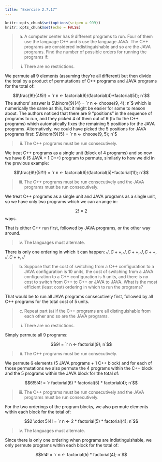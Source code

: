 ```yaml
---
title: "Exercise 2.7.17"
---
```


```r
knitr::opts_chunk$set(options(scipen = 999))
knitr::opts_chunk$set(echo = FALSE)
```

> (a) A computer center has 9 different programs to run. Four of them use the language C++ and 5 use the language JAVA. The C++ programs are considered indistinguishable and so are the JAVA programs. Find the number of possible orders for running the programs if:
>
> i) There are no restrictions.

We permute all 9 elements (assuming they're all different) but then divide the total by a product of permutations of C++ programs and JAVA programs for the total of:

$$\frac{9!}{4!5!} = `r n <- factorial(9)/(factorial(4)*factorial(5)); n`$$
The authors' answer is $\binom{9}{4} = `r n <- choose(9, 4); n`$ which is numerically the same as this, but it might be easier for some to reason about. The authors noticed that there are 9 "positions" in the sequence of programs to run, and they picked 4 of them out of 9 (to fix the C++ programs) which automatically fixes the remaining 5 positions for the JAVA programs. Alternatively, we could have picked the 5 positions for JAVA programs first: $\binom{9}{5} = `r n <- choose(9, 5); n`$

> ii) The C++ programs must be run consecutively.

We treat C++ programs as a single unit (block of 4 programs) and so now we have 6 (5 JAVA + 1 C++) program to permute, similarly to how we did in the previous example:

$$\frac{6!}{5!1!} = `r n <- factorial(6)/(factorial(5)*factorial(1)); n`$$

> iii) The C++ programs must be run consecutively and the JAVA programs must be run consecutively.

We treat C++ programs as a single unit and JAVA programs as a single unit, so we have only two programs which we can arrange in:

$$2! = 2$$ ways.

That is either C++ run first, followed by JAVA programs, or the other way around.

> iv) The languages must alternate.

There is only one ordering in which it can happen: $J,C++,J,C++,J,C++,J,C++,J$

> (b) Suppose that the cost of switching from a C++ configuration to a JAVA configuration is 10 units, the cost of switching from a JAVA configuration to a C++ configuration is 5 units, and there is no cost to switch from C++ to C++ or JAVA to JAVA. What is the most efficient (least cost) ordering in which to run the programs?

That would be to run all JAVA programs consecutively first, followed by all C++ programs for the total cost of 5 units.

> (c) Repeat part (a) if the C++ programs are all distinguishable from each other and so are the JAVA programs.
>
> i) There are no restrictions.

Simply permute all 9 programs:

$$9! = `r n <- factorial(9); n`$$

> ii) The C++ programs must be run consecutively.

We permute 6 elements (5 JAVA programs + 1 C++ block) and for each of those permutations we also permute the 4 programs within the C++ block and the 5 programs within the JAVA block for the total of:

$$6!5!4! = `r factorial(6) * factorial(5) * factorial(4); n`$$

> iii) The C++ programs must be run consecutively and the JAVA programs must be run consecutively.

For the two orderings of the program blocks, we also permute elements within each block for the total of:

$$2 \cdot 5!4! = `r n <- 2 * factorial(5) * factorial(4); n`$$

> iv) The languages must alternate.

Since there is only one ordering when programs are indistinguishable, we only permute programs within each block for the total of:

$$5!4! = `r n <- factorial(5) * factorial(4); n`$$